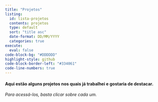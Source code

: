 ```yaml
---
title: "Projetos"
listing: 
  id: lista-projetos
  contents: projetos
  type: default
  sort: "title asc"
  date-format: DD/MM/YYYY
  categories: true
execute:
  eval: false
code-block-bg: "#DDDDDD"
highlight-style: github
code-block-border-left: "#334061"
code-line-numbers: true
---
```


<h4> Aqui estão alguns projetos nos quais já trabalhei e gostaria de destacar. </h4>

*Para acessá-los, basta clicar sobre cada um.*

<br>

::: {#lista-projetos}
:::
